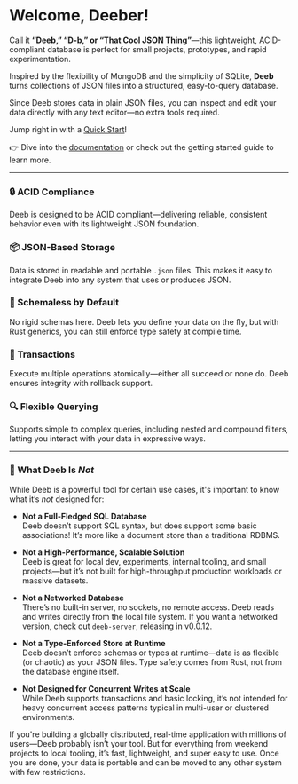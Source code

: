 
# Welcome, Deeber!

Call it **“Deeb,” “D-b,” or “That Cool JSON Thing”**—this lightweight, ACID-compliant database is perfect for small projects, prototypes, and rapid experimentation.

Inspired by the flexibility of MongoDB and the simplicity of SQLite, **Deeb** turns collections of JSON files into a structured, easy-to-query database.

Since Deeb stores data in plain JSON files, you can inspect and edit your data directly with any text editor—no extra tools required.
 
<Callout type="info">Jump right in with a [Quick Start](/docs/quickstart)!</Callout>

👉 Dive into the [documentation](https://docs.rs/deeb/latest/deeb/) or check out the getting started guide to learn more.

---

### 🔒 ACID Compliance  
Deeb is designed to be ACID compliant—delivering reliable, consistent behavior even with its lightweight JSON foundation.

### 📦 JSON-Based Storage  
Data is stored in readable and portable `.json` files. This makes it easy to integrate Deeb into any system that uses or produces JSON.

### 🧩 Schemaless by Default  
No rigid schemas here. Deeb lets you define your data on the fly, but with Rust generics, you can still enforce type safety at compile time.

### 🔄 Transactions  
Execute multiple operations atomically—either all succeed or none do. Deeb ensures integrity with rollback support.

### 🔍 Flexible Querying  
Supports simple to complex queries, including nested and compound filters, letting you interact with your data in expressive ways.

---


### 🚫 What Deeb Is *Not*

While Deeb is a powerful tool for certain use cases, it's important to know what it’s *not* designed for:

- **Not a Full-Fledged SQL Database**  
  Deeb doesn’t support SQL syntax, but does support some basic associations! It’s more like a document store than a traditional RDBMS.

- **Not a High-Performance, Scalable Solution**  
  Deeb is great for local dev, experiments, internal tooling, and small projects—but it’s not built for high-throughput production workloads or massive datasets.

- **Not a Networked Database**  
  There’s no built-in server, no sockets, no remote access. Deeb reads and writes directly from the local file system. If you want a networked version, check out `deeb-server`, releasing in v0.0.12.

- **Not a Type-Enforced Store at Runtime**  
  Deeb doesn’t enforce schemas or types at runtime—data is as flexible (or chaotic) as your JSON files. Type safety comes from Rust, not from the database engine itself.

- **Not Designed for Concurrent Writes at Scale**  
  While Deeb supports transactions and basic locking, it’s not intended for heavy concurrent access patterns typical in multi-user or clustered environments.

If you're building a globally distributed, real-time application with millions of users—Deeb probably isn’t your tool. But for everything from weekend projects to local tooling, it’s fast, lightweight, and super easy to use. Once you are done,
your data is portable and can be moved to any other system with few restrictions.
